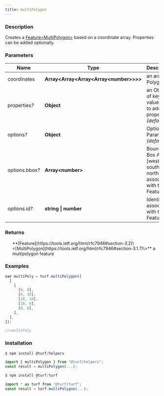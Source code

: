 ```yaml
---
title: multiPolygon
---
```



### Description

Creates a [Feature\<MultiPolygon\>](Feature<MultiPolygon>) based on a
coordinate array. Properties can be added optionally.

### Parameters

| Name                 | Type                                           | Description                                                               |
| -------------------- | ---------------------------------------------- | ------------------------------------------------------------------------- |
| coordinates          | **Array\<Array\<Array\<Array\<number\>\>\>\>** | an array of Polygons                                                      |
| properties<i>?</i>   | **Object**                                     | an Object of key-value pairs to add as properties _(default \{\})_        |
| options<i>?</i>      | **Object**                                     | Optional Parameters _(default \{\})_                                      |
| options.bbox<i>?</i> | **Array\<number\>**                            | Bounding Box Array [west, south, east, north] associated with the Feature |
| options.id<i>?</i>   | **string \| number**                           | Identifier associated with the Feature                                    |

### Returns

<ul>
  **[Feature](https://tools.ietf.org/html/rfc7946#section-3.2)\<[MultiPolygon](https://tools.ietf.org/html/rfc7946#section-3.1.7)\>** a multipolygon feature

</ul>

### Examples

```javascript
var multiPoly = turf.multiPolygon([
  [
    [
      [0, 0],
      [0, 10],
      [10, 10],
      [10, 0],
      [0, 0],
    ],
  ],
]);

//=multiPoly
```

### Installation

```javascript
$ npm install @turf/helpers

import { multiPolygon } from "@turf/helpers";
const result = multiPolygon(...);
```

```javascript
$ npm install @turf/turf

import * as turf from "@turf/turf";
const result = turf.multiPolygon(...);
```
